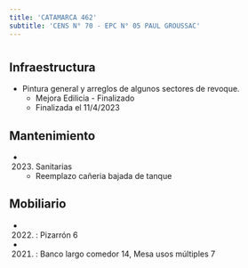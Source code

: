 ```yaml
---
title: 'CATAMARCA 462'
subtitle: 'CENS N° 70 - EPC N° 05 PAUL GROUSSAC'
---
```


#
## Infraestructura

* Pintura general y arreglos de algunos sectores de revoque. 
    + Mejora Edilicia - Finalizado 
    + Finalizada el 11/4/2023 






## Mantenimiento

*  (2023) Sanitarias 
    + Reemplazo cañeria bajada de tanque





## Mobiliario

*  (2022) : Pizarrón 6 

*  (2021) : Banco largo comedor 14, Mesa usos múltiples 7 



